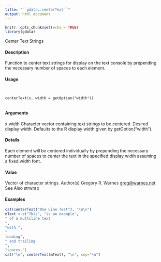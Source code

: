 ```yaml
---
title: "``gdata::centerText``"
output: html_document
---
```


```r
knitr::opts_chunk$set(echo = TRUE)
library(gdata)
```

Center Text Strings

#### Description

Function to center text strings for display on the text console by prepending the necessary number
of spaces to each element.

#### Usage
<pre><code>

centerText(x, width = getOption("width"))

</code></pre>
#### Arguments

x
width
Character vector containing text strings to be centered.
Desired display width. Defaults to the R display width given by getOption("width").

#### Details

Each element will be centered individually by prepending the necessary number of spaces to center
the text in the specified display width assuming a fixed width font.

#### Value

Vector of character strings.
Author(s)
Gregory R. Warnes <greg@warnes.net>
See Also
strwrap

#### Examples
```r

cat(centerText("One Line Test"), "\n\n")
mText <-c("This", "is an example",
" of a multiline text
",
"with ",
"
leading",
" and trailing
",
"spaces.")
cat("\n", centerText(mText), "\n", sep="\n")
```     



